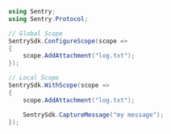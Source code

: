 ```csharp
using Sentry;
using Sentry.Protocol;

// Global Scope
SentrySdk.ConfigureScope(scope =>
{
    scope.AddAttachment("log.txt");
});

// Local Scope
SentrySdk.WithScope(scope =>
{
    scope.AddAttachment("log.txt");

    SentrySdk.CaptureMessage("my message");
});
```
